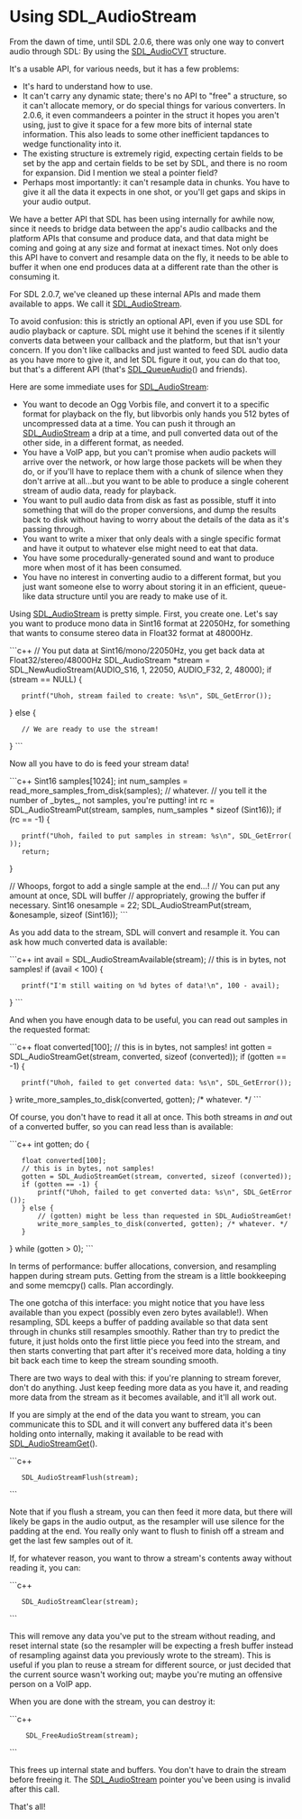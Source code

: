 <!-- pragma section-numbers 2 -->
<!-- pragma camelcase off -->

= Using SDL_AudioStream =

From the dawn of time, until SDL 2.0.6, there was only one way to convert audio through SDL: By using the [[SDL_AudioCVT]] structure.

It's a usable API, for various needs, but it has a few problems:

* It's hard to understand how to use.
* It can't carry any dynamic state; there's no API to "free" a structure, so it can't allocate memory, or do special things for various converters. In 2.0.6, it even commandeers a pointer in the struct it hopes you aren't using, just to give it space for a few more bits of internal state information. This also leads to some other inefficient tapdances to wedge functionality into it.
* The existing structure is extremely rigid, expecting certain fields to be set by the app and certain fields to be set by SDL, and there is no room for expansion. Did I mention we steal a pointer field?
* Perhaps most importantly: it can't resample data in chunks. You have to give it all the data it expects in one shot, or you'll get gaps and skips in your audio output.

We have a better API that SDL has been using internally for awhile now, since it needs to bridge data between the app's audio callbacks and the platform APIs that consume and produce data, and that data might be coming and going at any size and format at inexact times. Not only does this API have to convert and resample data on the fly, it needs to be able to buffer it when one end produces data at a different rate than the other is consuming it.

For SDL 2.0.7, we've cleaned up these internal APIs and made them available to apps. We call it [[SDL_AudioStream]].

To avoid confusion: this is strictly an optional API, even if you use SDL for audio playback or capture. SDL might use it behind the scenes if it silently converts data between your callback and the platform, but that isn't your concern. If you don't like callbacks and just wanted to feed SDL audio data as you have more to give it, and let SDL figure it out, you can do that too, but that's a different API (that's [[SDL_QueueAudio]]() and friends).

Here are some immediate uses for [[SDL_AudioStream]]:
* You want to decode an Ogg Vorbis file, and convert it to a specific format for playback on the fly, but libvorbis only hands you 512 bytes of uncompressed data at a time. You can push it through an [[SDL_AudioStream]] a drip at a time, and pull converted data out of the other side, in a different format, as needed.
* You have a VoIP app, but you can't promise when audio packets will arrive over the network, or how large those packets will be when they do, or if you'll have to replace them with a chunk of silence when they don't arrive at all...but you want to be able to produce a single coherent stream of audio data, ready for playback.
* You want to pull audio data from disk as fast as possible, stuff it into something that will do the proper conversions, and dump the results back to disk without having to worry about the details of the data as it's passing through.
* You want to write a mixer that only deals with a single specific format and have it output to whatever else might need to eat that data.
* You have some procedurally-generated sound and want to produce more when most of it has been consumed.
* You have no interest in converting audio to a different format, but you just want someone else to worry about storing it in an efficient, queue-like data structure until you are ready to make use of it.

Using [[SDL_AudioStream]] is pretty simple. First, you create one. Let's say you want to produce mono data in Sint16 format at 22050Hz, for something that wants to consume stereo data in Float32 format at 48000Hz.

```c++
// You put data at Sint16/mono/22050Hz, you get back data at Float32/stereo/48000Hz
SDL_AudioStream *stream = SDL_NewAudioStream(AUDIO_S16, 1, 22050, AUDIO_F32, 2, 48000);
if (stream == NULL) {
    printf("Uhoh, stream failed to create: %s\n", SDL_GetError());
} else {
    // We are ready to use the stream!
}
```

Now all you have to do is feed your stream data!

```c++
Sint16 samples[1024];
int num_samples = read_more_samples_from_disk(samples); // whatever.
// you tell it the number of _bytes_, not samples, you're putting!
int rc = SDL_AudioStreamPut(stream, samples, num_samples * sizeof (Sint16));
if (rc == -1) {
    printf("Uhoh, failed to put samples in stream: %s\n", SDL_GetError());
    return;
}

// Whoops, forgot to add a single sample at the end...!
//  You can put any amount at once, SDL will buffer
//  appropriately, growing the buffer if necessary.
Sint16 onesample = 22;
SDL_AudioStreamPut(stream, &onesample, sizeof (Sint16));
```

As you add data to the stream, SDL will convert and resample it. You can ask how much converted data is available:

```c++
int avail = SDL_AudioStreamAvailable(stream);  // this is in bytes, not samples!
if (avail < 100) {
    printf("I'm still waiting on %d bytes of data!\n", 100 - avail);
}
```

And when you have enough data to be useful, you can read out samples in the requested format:

```c++
float converted[100];
// this is in bytes, not samples!
int gotten = SDL_AudioStreamGet(stream, converted, sizeof (converted));
if (gotten == -1) {
    printf("Uhoh, failed to get converted data: %s\n", SDL_GetError());
}
write_more_samples_to_disk(converted, gotten); /* whatever. */
```

Of course, you don't have to read it all at once. This both streams in ''and'' out of a converted buffer, so you can read less than is available:

```c++
int gotten;
do {
    float converted[100];
    // this is in bytes, not samples!
    gotten = SDL_AudioStreamGet(stream, converted, sizeof (converted));
    if (gotten == -1) {
        printf("Uhoh, failed to get converted data: %s\n", SDL_GetError());
    } else {
        // (gotten) might be less than requested in SDL_AudioStreamGet!
        write_more_samples_to_disk(converted, gotten); /* whatever. */
    }
} while (gotten > 0);
```

In terms of performance: buffer allocations, conversion, and resampling happen during stream puts. Getting from the stream is a little bookkeeping and some memcpy() calls. Plan accordingly.

The one gotcha of this interface: you might notice that you have less available than you expect (possibly even zero bytes available!). When resampling, SDL keeps a buffer of padding available so that data sent through in chunks still resamples smoothly. Rather than try to predict the future, it just holds onto the first little piece you feed into the stream, and then starts converting that part after it's received more data, holding a tiny bit back each time to keep the stream sounding smooth.

There are two ways to deal with this: if you're planning to stream forever, don't do anything. Just keep feeding more data as you have it, and reading more data from the stream as it becomes available, and it'll all work out.

If you are simply at the end of the data you want to stream, you can communicate this to SDL and it will convert any buffered data it's been holding onto internally, making it available to be read with [[SDL_AudioStreamGet]]().

```c++
    SDL_AudioStreamFlush(stream);
```

Note that if you flush a stream, you can then feed it more data, but there will likely be gaps in the audio output, as the resampler will use silence for the padding at the end. You really only want to flush to finish off a stream and get the last few samples out of it.

If, for whatever reason, you want to throw a stream's contents away without reading it, you can:

```c++
    SDL_AudioStreamClear(stream);
```

This will remove any data you've put to the stream without reading, and reset internal state (so the resampler will be expecting a fresh buffer instead of resampling against data you previously wrote to the stream). This is useful if you plan to reuse a stream for different source, or just decided that the current source wasn't working out; maybe you're muting an offensive person on a VoIP app.

When you are done with the stream, you can destroy it:

```c++
     SDL_FreeAudioStream(stream);
```

This frees up internal state and buffers. You don't have to drain the stream before freeing it. The [[SDL_AudioStream]] pointer you've been using is invalid after this call.

That's all!
